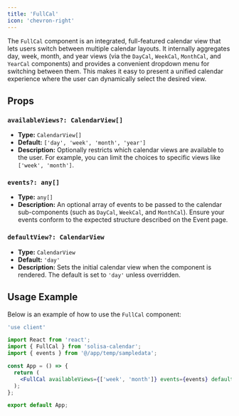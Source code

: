 ```yaml
---
title: 'FullCal'
icon: 'chevron-right'
---
```



The `FullCal` component is an integrated, full-featured calendar view that lets users switch between multiple calendar layouts. It internally aggregates day, week, month, and year views (via the `DayCal`, `WeekCal`, `MonthCal`, and `YearCal` components) and provides a convenient dropdown menu for switching between them. This makes it easy to present a unified calendar experience where the user can dynamically select the desired view.

## Props

### `availableViews?: CalendarView[]`

- **Type:** `CalendarView[]`
- **Default:** `['day', 'week', 'month', 'year']`
- **Description:** Optionally restricts which calendar views are available to the user. For example, you can limit the choices to specific views like `['week', 'month']`.

### `events?: any[]`

- **Type:** `any[]`
- **Description:** An optional array of events to be passed to the calendar sub-components (such as `DayCal`, `WeekCal`, and `MonthCal`). Ensure your events conform to the expected structure described on the <Link href="/types/Event">Event</Link> page.

### `defaultView?: CalendarView`

- **Type:** `CalendarView`
- **Default:** `'day'`
- **Description:** Sets the initial calendar view when the component is rendered. The default is set to `'day'` unless overridden.

## Usage Example

Below is an example of how to use the `FullCal` component:

```jsx
'use client'

import React from 'react';
import { FullCal } from 'solisa-calendar';
import { events } from '@/app/temp/sampledata';

const App = () => {
  return (
    <FullCal availableViews={['week', 'month']} events={events} defaultView="week" />
  );
};

export default App;
